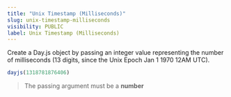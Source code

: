 ```yaml
---
title: "Unix Timestamp (Milliseconds)"
slug: unix-timestamp-milliseconds
visibility: PUBLIC
label: Unix Timestamp (Milliseconds)
---
```


Create a Day.js object by passing an integer value representing the number of milliseconds (13 digits, since the Unix Epoch Jan 1 1970 12AM UTC).

```js
dayjs(1318781876406)
```

> The passing argument must be a **number**